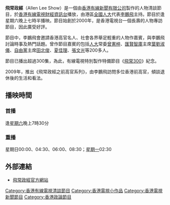 {{影集資訊
  | 名稱 = 飛常政經
  | 每集長 = 30分鐘
  | 分類　 = 人物清談節目
  | 演出 = [[李鵬飛_(香港)|李鵬飛]] 
  | 電視網 = [[香港有線電視|香港有線電視]][[有線電視財經資訊台|財經資訊台]]
　| 视频制式   = [[4:3|4:3]]；[[480i|480i]]
  | 開始 = 2000年10月
  | 結束 = 2008年12月
}}

'''飛常政經'''（Allen Lee Show）是一個由[[香港有線新聞有限公司|香港有線新聞有限公司]]製作的人物清談節目，於[[香港|香港]][[有線電視|有線電視]][[香港有線電視財經資訊台|財經資訊台]]播放，由港區[[全國人大|全國人大]]代表[[李鵬飛_(香港)|李鵬飛]]主持。節目於逢星期六晚上七時半播映。節目始創於2000年，是香港電視台一個長壽的人物專訪節目，因此廣受好評。

節目中，李鵬飛會邀請香港高官名人、社會各界舉足輕重的人物作嘉賓，與李鵬飛討論時事及熱門話題。曾作節目嘉賓的包括[[人大|人大]]常委[[曾憲梓|曾憲梓]]、[[匯賢智庫|匯賢智庫]]主席[[葉劉淑儀|葉劉淑儀]]、[[自由黨_(香港)|自由黨]]主席[[田北俊|田北俊]]、[[夏佳理|夏佳理]]、[[張文光|張文光]]等200多人。

節目已播出超過300集，為此，有線電視特別製作特備節目《[[飛常300|飛常300]]》紀念。

2009年，推出《飛常政經之前高官系列》，由李鵬飛訪問多位香港前高官，傾談退休後的生活和看法。
 
==播映時間==
===首播===
逢[[星期六|星期六]]晚上7時30分
===重播===
星期日00:00、04:30、06:00、08:30；[[星期一|星期一]]02:30

==外部連結==
*[http://cablenews.i-cable.com/webapps/program/allenlee.php 飛常政經官方網站] {{Wayback|url=http://cablenews.i-cable.com/webapps/program/allenlee.php |date=20090612055555 }}

[[Category:香港有線電視清談節目|Category:香港有線電視清談節目]]
[[Category:香港電視小作品|Category:香港電視小作品]]
[[Category:香港電視新聞節目|Category:香港電視新聞節目]]
[[Category:香港政論節目|Category:香港政論節目]]